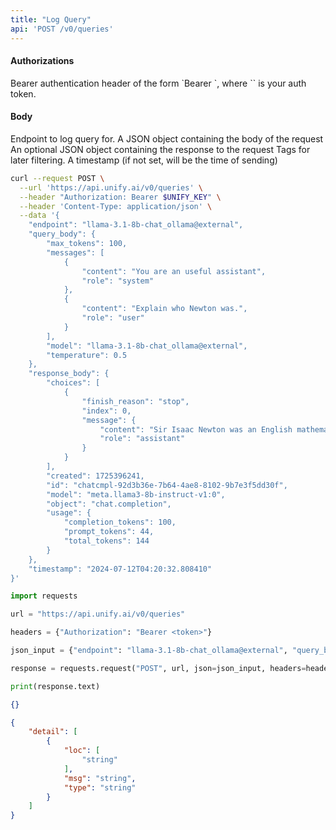 ```yaml
---
title: "Log Query"
api: 'POST /v0/queries'
---
```



#### Authorizations

<ParamField header="Authorization" type="string" required="true">
  Bearer authentication header of the form `Bearer <token>`, where `<token>` is your auth token.
</ParamField>

#### Body

<ParamField body="endpoint" type="string" required="true">
Endpoint to log query for.
</ParamField>

<ParamField body="query_body" type="object" required="true">
A JSON object containing the body of the request
</ParamField>

<ParamField body="response_body" type="object | null" >
An optional JSON object containing the response to the request
</ParamField>

<ParamField body="tags" type="array | null" >
Tags for later filtering.
</ParamField>

<ParamField body="timestamp" type="string | null" >
A timestamp (if not set, will be the time of sending)
</ParamField>

<RequestExample>

```bash cURL
curl --request POST \
  --url 'https://api.unify.ai/v0/queries' \
  --header "Authorization: Bearer $UNIFY_KEY" \
  --header 'Content-Type: application/json' \
  --data '{
    "endpoint": "llama-3.1-8b-chat_ollama@external",
    "query_body": {
        "max_tokens": 100,
        "messages": [
            {
                "content": "You are an useful assistant",
                "role": "system"
            },
            {
                "content": "Explain who Newton was.",
                "role": "user"
            }
        ],
        "model": "llama-3.1-8b-chat_ollama@external",
        "temperature": 0.5
    },
    "response_body": {
        "choices": [
            {
                "finish_reason": "stop",
                "index": 0,
                "message": {
                    "content": "Sir Isaac Newton was an English mathematician, physicist, and astronomer who lived from 1643 to 1727.\\n\\nHe is widely recognized as one of the most influential scientists in history, and his work laid the foundation for the Scientific Revolution of the 17th century.\\n\\nNewton's most famous achievement is his theory of universal gravitation, which he presented in his groundbreaking book \"Philosophi\\u00e6 Naturalis Principia Mathematica\" in 1687.\\n\\nAccording to Newton's theory, every",
                    "role": "assistant"
                }
            }
        ],
        "created": 1725396241,
        "id": "chatcmpl-92d3b36e-7b64-4ae8-8102-9b7e3f5dd30f",
        "model": "meta.llama3-8b-instruct-v1:0",
        "object": "chat.completion",
        "usage": {
            "completion_tokens": 100,
            "prompt_tokens": 44,
            "total_tokens": 144
        }
    },
    "timestamp": "2024-07-12T04:20:32.808410"
}'
```

```python Python
import requests

url = "https://api.unify.ai/v0/queries"

headers = {"Authorization": "Bearer <token>"}

json_input = {"endpoint": "llama-3.1-8b-chat_ollama@external", "query_body": {"max_tokens": 100, "messages": [{"content": "You are an useful assistant", "role": "system"}, {"content": "Explain who Newton was.", "role": "user"}], "model": "llama-3.1-8b-chat_ollama@external", "temperature": 0.5}, "response_body": {"choices": [{"finish_reason": "stop", "index": 0, "message": {"content": "Sir Isaac Newton was an English mathematician, physicist, and astronomer who lived from 1643 to 1727.\\n\\nHe is widely recognized as one of the most influential scientists in history, and his work laid the foundation for the Scientific Revolution of the 17th century.\\n\\nNewton\"s most famous achievement is his theory of universal gravitation, which he presented in his groundbreaking book "Philosophi\\u00e6 Naturalis Principia Mathematica" in 1687.\\n\\nAccording to Newton\"s theory, every", "role": "assistant"}}], "created": 1725396241, "id": "chatcmpl-92d3b36e-7b64-4ae8-8102-9b7e3f5dd30f", "model": "meta.llama3-8b-instruct-v1:0", "object": "chat.completion", "usage": {"completion_tokens": 100, "prompt_tokens": 44, "total_tokens": 144}}, "timestamp": "2024-07-12T04:20:32.808410"}

response = requests.request("POST", url, json=json_input, headers=headers)

print(response.text)
```

</RequestExample>
<ResponseExample>

```json 200
{}
```

```json 422
{
    "detail": [
        {
            "loc": [
                "string"
            ],
            "msg": "string",
            "type": "string"
        }
    ]
}
```

</ResponseExample>
